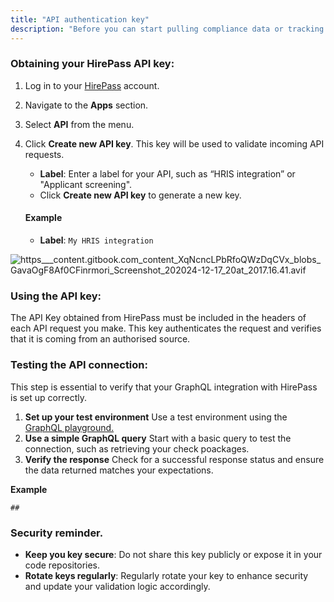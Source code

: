 ```yaml
---
title: "API authentication key"
description: "Before you can start pulling compliance data or tracking statuses, you’ll need to authenticate your requests. Don’t worry, it’s a simple process."
---
```


### Obtaining your HirePass API key:

1. Log in to your [HirePass](https://workspace.hirepass.com) account.
2. Navigate to the **Apps** section.
3. Select **API** from the menu.
4. Click **Create new API key**. This key will be used to validate incoming API requests.
   - **Label**: Enter a label for your API, such as “HRIS integration” or "Applicant screening".
   - Click **Create new API key** to generate a new key.

   #### Example
   - **Label**: `My HRIS integration`

![https___content.gitbook.com_content_XqNcncLPbRfoQWzDqCVx_blobs_GavaOgF8Af0CFinrmori_Screenshot_202024-12-17_20at_2017.16.41.avif](/images/https___content.gitbook.com_content_XqNcncLPbRfoQWzDqCVx_blobs_GavaOgF8Af0CFinrmori_Screenshot_202024-12-17_20at_2017.16.41.avif)

### Using the API key:

The API Key obtained from HirePass must be included in the headers of each API request you make. This key authenticates the request and verifies that it is coming from an authorised source.

### Testing the API connection:

This step is essential to verify that your GraphQL integration with HirePass is set up correctly.

1. **Set up your test environment** Use a test environment using the [GraphQL playground.](https://studio.apollographql.com/public/hirepass/variant/current/home)
2. **Use a simple GraphQL query** Start with a basic query to test the connection, such as retrieving your check poackages.
3. **Verify the response** Check for a successful response status and ensure the data returned matches your expectations.

**Example**

```
##
```

### Security reminder.

- **Keep you key secure**: Do not share this key publicly or expose it in your code repositories.
- **Rotate keys regularly**: Regularly rotate your key to enhance security and update your validation logic accordingly.